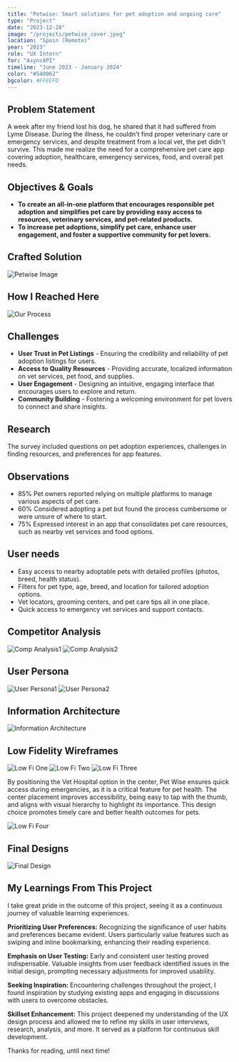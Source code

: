 ```yaml
---
title: "Petwise: Smart solutions for pet adoption and ongoing care"
type: "Project"
date: "2023-12-28"
image: "/projects/petwise_cover.jpeg"
location: "Spain (Remote)"
year: "2023"
role: "UX Intern"
for: "AsyncAPI"
timeline: "June 2023 - January 2024"
color: "#540062"
bgcolor: #FFEEFD
---
```


## Problem Statement

A week after my friend lost his dog, he shared that it had suffered from Lyme Disease. During the illness, he couldn't find proper
veterinary care or emergency services, and despite treatment from a local vet, the pet didn't survive.
This made me realize the need for a comprehensive pet care app covering adoption, healthcare, emergency services, food, and
overall pet needs.

## Objectives & Goals

-   **To create an all-in-one platform that encourages responsible
pet adoption and simplifies pet care by providing easy access
to resources, veterinary services, and pet-related products.** 
-   **To increase pet adoptions, simplify pet care, enhance user
engagement, and foster a supportive community for pet
lovers.** 

## Crafted Solution

![Petwise Image](/articles/petwise/petwise_cover.jpeg)

## How I Reached Here

![Our Process](/articles/petwise/our_process.jpeg)


## Challenges

- **User Trust in Pet Listings** - Ensuring the credibility and reliability of pet adoption listings for users.
- **Access to Quality Resources** - Providing accurate, localized information on vet services, pet food, and supplies.
- **User Engagement** - Designing an intuitive, engaging interface that encourages users to explore and return.
- **Community Building** - Fostering a welcoming environment for pet lovers to connect and share insights.

## Research

The survey included questions on pet adoption experiences, challenges in finding resources, and preferences for app features.

## Observations

- 85%  Pet owners reported relying on multiple platforms to manage various aspects of pet care.
- 60% Considered adopting a pet but found the process cumbersome or were unsure of where to start.
- 75% Expressed interest in an app that consolidates pet care resources, such as nearby vet services and food options.

## User needs

- Easy access to nearby adoptable pets with detailed profiles (photos, breed, health status).
- Filters for pet type, age, breed, and location for tailored adoption options.
- Vet locators, grooming centers, and pet care tips all in one place.
- Quick access to emergency vet services and support contacts.

## Competitor Analysis

![Comp Analysis1](/articles/petwise/comp_one.jpeg)
![Comp Analysis2](/articles/petwise/comp_two.jpeg)

## User Persona

![User Persona1](/articles/petwise/user_persona1.jpeg)
![User Persona2](/articles/petwise/user_persona2.jpeg)

## Information Architecture

![Information Architecture](/articles/petwise/info_arch.jpeg)

## Low Fidelity Wireframes

![Low Fi One](/articles/petwise/lowfi1.jpeg)
![Low Fi Two](/articles/petwise/lowfi2.jpeg)
![Low Fi Three](/articles/petwise/lowfi3.jpeg)

By positioning the Vet Hospital option in the center, Pet Wise ensures quick access during
emergencies, as it is a critical feature for pet health. The center placement improves accessibility,
being easy to tap with the thumb, and aligns with visual hierarchy to highlight its importance. This
design choice promotes timely care and better health outcomes for pets.

![Low Fi Four](/articles/petwise/lowfi4.jpeg)

## Final Designs

![Final Design](/articles/petwise/final_design.jpeg)

## My Learnings From This Project

I take great pride in the outcome of this project, seeing it as a continuous
journey of valuable learning experiences.

**Prioritizing User Preferences:** Recognizing the significance of user habits and
preferences became evident. Users particularly value features such as swiping
and inline bookmarking, enhancing their reading experience.

**Emphasis on User Testing:** Early and consistent user testing proved
indispensable. Valuable insights from user feedback identified issues in the initial
design, prompting necessary adjustments for improved usability.

**Seeking Inspiration:** Encountering challenges throughout the project, I found
inspiration by studying existing apps and engaging in discussions with users to
overcome obstacles.

**Skillset Enhancement:** This project deepened my understanding of the UX design
process and allowed me to refine my skills in user interviews, research, analysis,
and more. It served as a platform for continuous skill development.

Thanks for reading, until next time!



